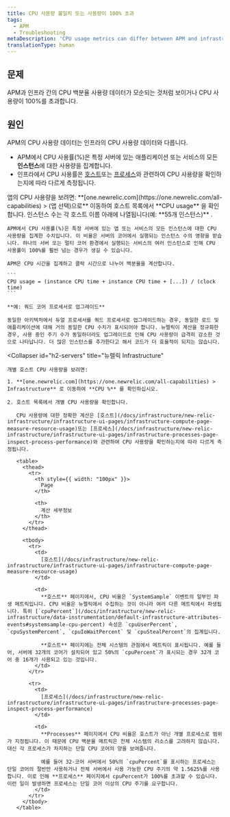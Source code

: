 ```yaml
---
title: CPU 사용량 불일치 또는 사용량이 100% 초과
tags:
  - APM
  - Troubleshooting
metaDescription: 'CPU usage metrics can differ between APM and infrastructure. In infrastructure, CPU usage can exceed 100%.'
translationType: human
---
```


## 문제

APM과 인프라 간의 CPU 백분율 사용량 데이터가 모순되는 것처럼 보이거나 CPU 사용량이 100%를 초과합니다.

## 원인

APM의 CPU 사용량 데이터는 인프라의 CPU 사용량 데이터와 다릅니다.

* APM에서 CPU 사용률(%)은 특정 서버에 있는 애플리케이션 또는 서비스의 모든 **인스턴스**에 대한 사용량을 집계합니다.
* 인프라에서 CPU 사용률은 [호스트](/docs/infrastructure/infrastructure-ui-pages/infrastructure-ui/infrastructure-hosts-page/#system-tab)또는 [프로세스](/docs/infrastructure/infrastructure-ui-pages/infrastructure-ui/infrastructure-hosts-page/#processes-tab)와 관련하여 CPU 사용량을 확인하는지에 따라 다르게 측정됩니다.

<CollapserGroup>
  <Collapser
    id="h2-apps"
    title="APM"
  >
    앱의 CPU 사용량을 보려면: **[one.newrelic.com](https://one.newrelic.com/all-capabilities) > (앱 선택)으로** 이동하여 호스트 목록에서 **CPU usage** 을 확인합니다. 인스턴스 수는 각 호스트 이름 아래에 나열됩니다(예: **55개 인스턴스)** .

    APM에서 CPU 사용률(%)은 특정 서버에 있는 앱 또는 서비스의 모든 인스턴스에 대한 CPU 사용량을 집계한 수치입니다. 이 비율은 서버의 코어에서 실행되는 인스턴스 수의 영향을 받습니다. 하나의 서버 또는 멀티 코어 환경에서 실행되는 서비스의 여러 인스턴스로 인해 CPU 사용률이 100%를 훨씬 넘는 경우가 생길 수 있습니다.

    APM은 CPU 시간을 집계하고 클락 시간으로 나누어 백분율을 계산합니다.

    ```
    CPU usage = (instance CPU time + instance CPU time + [...]) / (clock time)
    ```

    **예: 쿼드 코어 프로세서로 업그레이드**

    동일한 아키텍처에서 듀얼 프로세서를 쿼드 프로세서로 업그레이드하는 경우, 동일한 로드 및 애플리케이션에 대해 거의 동일한 CPU 수치가 표시되어야 합니다. 뉴렐릭이 계산을 정규화한 경우, 사용 중인 주기 수가 동일하더라도 업그레이드로 인해 CPU 사용량이 급격히 감소한 것으로 나타납니다. 더 많은 인스턴스를 추가한다고 해서 코드가 더 효율적이 되지는 않습니다.
  </Collapser>

  <Collapser
    id="h2-servers"
    title="뉴렐릭 Infrastructure"
  >
    개별 호스트 CPU 사용량을 보려면:

    1. **[one.newrelic.com](https://one.newrelic.com/all-capabilities) > Infrastructure** 로 이동하여 **CPU %** 를 확인하십시오.

    2. 호스트 목록에서 개별 CPU 사용량을 확인합니다.

       CPU 사용량에 대한 정확한 계산은 [호스트](/docs/infrastructure/new-relic-infrastructure/infrastructure-ui-pages/infrastructure-compute-page-measure-resource-usage)또는 [프로세스](/docs/infrastructure/new-relic-infrastructure/infrastructure-ui-pages/infrastructure-processes-page-inspect-process-performance)와 관련하여 CPU 사용량을 확인하는지에 따라 다르게 측정됩니다.

       <table>
         <thead>
           <tr>
             <th style={{ width: "100px" }}>
               Page
             </th>

             <th>
               계산 세부정보
             </th>
           </tr>
         </thead>

         <tbody>
           <tr>
             <td>
               [호스트](/docs/infrastructure/new-relic-infrastructure/infrastructure-ui-pages/infrastructure-compute-page-measure-resource-usage)
             </td>

             <td>
               **호스트** 페이지에서, CPU 비율은 `SystemSample` 이벤트의 일부인 파생 메트릭입니다. CPU 비율은 뉴렐릭에서 수집하는 것이 아니라 여러 다른 메트릭에서 파생됩니다. 특히 [`cpuPercent`](/docs/infrastructure/new-relic-infrastructure/data-instrumentation/default-infrastructure-attributes-events#systemsample-cpu-percent) 속성은 `cpuUserPercent`, `cpuSystemPercent`, `cpuIoWaitPercent` 및 `cpuStealPercent`의 집계입니다.

               **호스트** 페이지에는 전체 시스템의 관점에서 메트릭이 표시됩니다. 예를 들어, 서버에 32개의 코어가 설치되어 있고 50%의 `cpuPercent`가 표시되는 경우 32개 코어 중 16개가 사용되고 있는 것입니다.
             </td>
           </tr>

           <tr>
             <td>
               [프로세스](/docs/infrastructure/new-relic-infrastructure/infrastructure-ui-pages/infrastructure-processes-page-inspect-process-performance)
             </td>

             <td>
               **Processes** 페이지에서 CPU 비율은 호스트가 아닌 개별 프로세스로 범위가 지정됩니다. 이 때문에 CPU 백분율 메트릭은 전체 시스템의 리소스를 고려하지 않습니다. 대신 각 프로세스가 차지하는 단일 CPU 코어의 양을 보여줍니다.

               예를 들어 32-코어 서버에서 50%의 `cpuPercent`를 표시하는 프로세스는 단일 코어의 절반만 사용하거나 전체 서버에서 사용 가능한 CPU 주기의 약 1.5625%를 사용합니다. 이로 인해 **프로세스** 페이지에서 cpuPercent가 100%를 초과할 수 있습니다. 이런 일이 발생하면 프로세스는 단일 코어 이상의 CPU 주기를 요구합니다.
             </td>
           </tr>
         </tbody>
       </table>
  </Collapser>
</CollapserGroup>